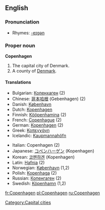 {{wikipedia}}
==English==

===Pronunciation===
*Rhymes: [[Rhymes:English:-eɪɡən|-eɪɡən]]

===Proper noun===
'''Copenhagen'''

# The capital city of Denmark.
# A county of [[Denmark]].

====Translations====
{{rfc-trans}}
{{top}}
*Bulgarian: [[Копенхаген]] (2)
*Chinese: [[哥本哈根]] (Gebenhagen) (2)
*Danish: [[København]]
*Dutch: [[Kopenhagen]]
*Finnish: [[Kööpenhamina]] (2)
*French: [[Copenhague]] (2)
*German: [[Kopenhagen]] (2)
*Greek: [[Κοπεγχάγη]] {{f}}
*Icelandic: [[Kaupmannahöfn]] {{f}}
{{mid}}
*Italian: Copenhagen {{f}} (2)
*Japanese: [[コペンハーゲン]] (Kopenhagen)
*Korean: [[코펜하겐]] (Kopenhagen)
*Latin: [[Hafnia]] (2)
*Norwegian: [[København]] (1,2)
*Polish: [[Kopenhaga]] {{f}} (2)
*Russian: [[Копенгаген]] {{m}} (2)
*Swedish: [[Köpenhamn]] {{n}} (1,2)
{{bottom}}

[[Category:Capital cities]]

[[fr:Copenhagen]]
[[pl:Copenhagen]]
[[ru:Copenhagen]]